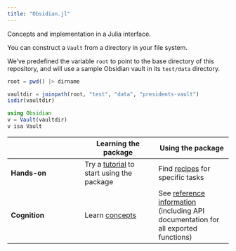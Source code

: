 ```yaml
---
title: "Obsidian.jl"
---
```


Concepts and implementation in a Julia interface.


You can construct a `Vault` from a directory in your file system.

We've predefined the variable `root` to point to the base directory of this repository, and will use a sample Obsidian vault in its `test/data` directory.

```julia
root = pwd() |> dirname
```

```julia
vaultdir = joinpath(root, "test", "data", "presidents-vault")
isdir(vaultdir)
```

```julia
using Obsidian
v = Vault(vaultdir)
v isa Vault
```



| | Learning the package | Using the package |
| --- | --- | --- |
| **Hands-on** |  Try a [tutorial](./tutorials/) to start using  the package  | Find [recipes](./guides/) for specific tasks |
| **Cognition** | Learn [concepts](./concepts/)   | See [reference information](./reference/) (including API documentation for all exported functions) |